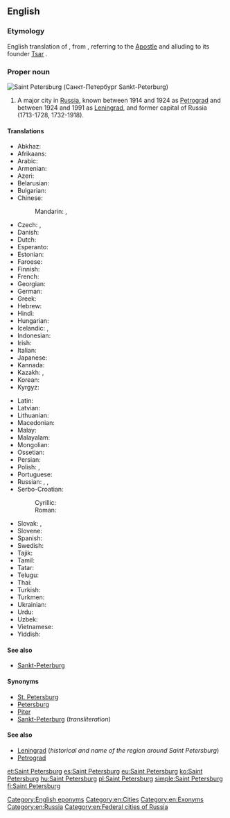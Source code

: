 ==English==
{{wikipedia}}

===Etymology===
English translation of {{etyl|ru|en}} {{term|Санкт-Петербург|tr=Sankt-Peterbúrg|lang=ru}}, from {{etyl|de|en}} {{term|Sankt|lang=de}} {{term|Peter|Peters|lang=de}}{{term|Burg|burg|Saint Peter's City|lang=de}}, referring to {{w|Saint Peter}} the [[Apostle]] and alluding to its founder [[tsar|Tsar]] {{w|Peter the Great}}.

===Proper noun===
[[Image:Spb collage.JPG|thumb|Saint Petersburg (Санкт-Петербург ''Sankt-Peterburg'')]]
{{en-proper noun|head=[[saint|Saint]] [[Petersburg]]}}

# A major city in [[Russia]], known between 1914 and 1924 as [[Petrograd]] and between 1924 and 1991 as [[Leningrad]], and former capital of Russia (1713-1728, 1732-1918).

====Translations====
{{trans-top|city}}
* Abkhaz: {{t-|ab|Санқт-Петербург|tr=Sanķt-Peterburg|sc=Cyrl}}
* Afrikaans: {{t-|af|Sint Petersburg}}
* Arabic: {{t-|ar|سانت بطرسبرغ|m|tr=sant buṭrusburġ}}
* Armenian: {{t-|hy|Սանկտ Պետերբուրգ|tr=Sankt Peterburg}}
* Azeri: {{t-|az|Sankt-Peterburq}}
* Belarusian: {{t-|be|Санкт-Пецярбург|m|tr=Sankt-Pjecjarbúrh}}
* Bulgarian: {{t-|bg|Санкт Петербург|m|tr=Sankt Peterbúrg}}
* Chinese:
*: Mandarin: {{t|cmn|聖彼得堡|sc=Hani}},  {{t|cmn|圣彼得堡|tr=Shèng-Bǐdebǎo|sc=Hani}}
* Czech: {{t-|cs|Sankt Petěrburg|m}},  {{t+|cs|Petrohrad|m}}
* Danish: {{t-|da|Sankt Petersborg}}
* Dutch: {{t+|nl|Sint-Petersburg}}
* Esperanto: {{t-|eo|Sankt-Peterburgo}}
* Estonian: {{t-|et|Peterburi}}
* Faroese: {{t-|fo|St. Pætursborg}}
* Finnish: {{t+|fi|Pietari}}
* French: {{t+|fr|Saint-Pétersbourg|m}}
* Georgian: {{t-|ka|სანქტ-პეტერბურგი|tr=sank't-peterburgi|sc=Geor}}
* German: {{t-|de|Sankt Petersburg|n}}
* Greek: {{t-|el|Αγία Πετρούπολη|f|tr=Agía Petroúpoli|sc=Grek}}
* Hebrew: {{t-|he|סנט פטרסבורג|tr=sant petersburg}}
* Hindi: {{t-|hi|सेंट पीटर्सबर्ग|tr=seṇṭ pīṭarsbarg}}
* Hungarian: {{t+|hu|Szentpétervár}}
* Icelandic: {{t-|is|Sankti Pétursborg|f}}, {{t-|is|Pétursborg|f}}
* Indonesian: {{t-|id|St. Petersburg}}
* Irish: {{t-|ga|Cathair Pheadair|f}}
* Italian: {{t+|it|San Pietroburgo|m}}
* Japanese: {{t-|ja|サンクトペテルブルク|tr=Sankuto-Peteruburuku}}
* Kannada: {{t-|kn|ಸೇಂಟ್ ಪೀಟರ್ಸ್‌ಬರ್ಗ್|sc=Knda}}
* Kazakh: {{t|kk|Санкт-Петербург|tr=Sankt-Peterburg|sc=Cyrl}}, {{t|kk|Сән-Питербор|tr=Sän-Piterbor|sc=Cyrl}}
* Korean: {{t+|ko|상트페테르부르크|tr=Sangteupetereubureugeu|sc=Hang}}
* Kyrgyz: {{t-|ky|Санкт-Петербург|tr=Sankt-Peterburg|sc=Cyrl}}
{{trans-mid}}
* Latin: {{t-|la|Petropolis|m}}
* Latvian: {{t-|lv|Sanktpēterburga|f}}
* Lithuanian: {{t-|lt|Sankt Peterburgas|m}}
* Macedonian: {{t-|mk|Санкт Петербург|m|tr=Sankt Péterburg}}
* Malay: {{t-|ms|Saint Petersburg}}
* Malayalam: {{t-|ml|സെന്റ് പീറ്റേഴ്സ്ബര്‍ഗ്|sc=Mlym}}
* Mongolian: {{t-|mn|Санкт-Петербург|tr=Sankt-Peterburg|sc=Cyrl}}
* Ossetian: {{tø|os|Бетъырбух|tr=Bet'yrbuh|sc=Cyrl}}
* Persian: {{t+|fa|سن پترزبورگ|tr=San Peterzburg}}
* Polish: {{t+|pl|Petersburg|m}}, {{t-|pl|Sankt Petersburg|m}}
* Portuguese: {{t-|pt|São Petersburgo|m}}
* Russian: {{t+|ru|Санкт-Петербург|m|tr=Sankt-Peterbúrg}},  {{t+|ru|Петербург|m|tr=Peterbúrg}},  {{qualifier|colloquial}} {{t+|ru|Питер|m|tr=Píter}}
* Serbo-Croatian:
*: Cyrillic: {{t-|sh|Санкт Петербург|m|sc=Cyrl}}
*: Roman: {{t-|sh|Sankt Peterburg|m}}
* Slovak: {{t-|sk|Sankt Peterburg|m}}, {{t-|sk|Petrohrad|m}}
* Slovene: {{t-|sl|Sankt Peterburg|m}}
* Spanish: {{t+|es|San Petersburgo|m}}
* Swedish: {{t-|sv|Sankt Petersburg}}
* Tajik: {{t-|tg|Санкт-Петербург|tr=Sankt-Peterburg|sc=Cyrl}}
* Tamil: {{t-|ta|சென் பீட்டர்ஸ்பேர்க்}}
* Tatar: {{t-|tt|Санкт-Петербург|tr=Sankt-Peterburg|sc=Cyrl}}
* Telugu: {{t-|te|సెయింట్ పీటర్స్‌బర్గ్}}
* Thai: {{t-|th|เซนต์ปีเตอร์สเบิร์ก|tr=sayn-bpee-dtêr-sà-bèrk}}
* Turkish: {{t-|tr|St. Petersburg}}
* Turkmen: {{t-|tk|Sankt-Peterburg}}
* Ukrainian: {{t-|uk|Санкт-Петербург|m|tr=Sankt-Peterbúrh}}
* Urdu: {{t-|ur|سینٹ پیٹرز برگ}}
* Uzbek: {{t-|uz|Sankt-Peterburg}}
* Vietnamese: {{t-|vi|Sankt-Peterburg}}
* Yiddish: {{t-|yi|פעטערבורג|sc=Hebr}}
{{trans-bottom}}

====See also====
* [[Sankt-Peterburg]]

====Synonyms====
* [[St. Petersburg]]
* [[Petersburg]] {{qualifier|informal}}
* [[Piter]] {{qualifier|colloquial}}
* [[Sankt-Peterburg]] (''transliteration'')

====See also====
* [[Leningrad]] (''historical and name of the region around Saint Petersburg'')
* [[Petrograd]]

[[Category:English eponyms]]
[[Category:en:Cities]]
[[Category:en:Exonyms]]
[[Category:en:Russia]]
[[Category:en:Federal cities of Russia]]

[[et:Saint Petersburg]]
[[es:Saint Petersburg]]
[[eu:Saint Petersburg]]
[[ko:Saint Petersburg]]
[[hu:Saint Petersburg]]
[[pl:Saint Petersburg]]
[[simple:Saint Petersburg]]
[[fi:Saint Petersburg]]